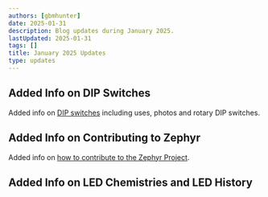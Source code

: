 ```yaml
---
authors: [gbmhunter]
date: 2025-01-31
description: Blog updates during January 2025.
lastUpdated: 2025-01-31
tags: []
title: January 2025 Updates
type: updates
---
```


## Added Info on DIP Switches

Added info on [DIP switches](/electronics/components/switches/#dip-switches) including uses, photos and rotary DIP switches.

## Added Info on Contributing to Zephyr

Added info on [how to contribute to the Zephyr Project]().

## Added Info on LED Chemistries and LED History
